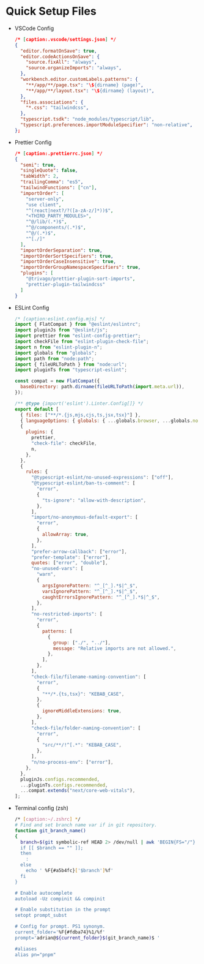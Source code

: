 # Quick Setup Files

- VSCode Config

  ```json
  /* [caption:.vscode/settings.json] */
  {
    "editor.formatOnSave": true,
    "editor.codeActionsOnSave": {
      "source.fixAll": "always",
      "source.organizeImports": "always",
    },
    "workbench.editor.customLabels.patterns": {
      "**/app/**/page.tsx": "\${dirname} (page)",
      "**/app/**/layout.tsx": "\${dirname} (layout)",
    },
    "files.associations": {
      "*.css": "tailwindcss",
    },
    "typescript.tsdk": "node_modules/typescript/lib",
    "typescript.preferences.importModuleSpecifier": "non-relative",
  };
  ```

- Prettier Config

  ```json
  /* [caption:.prettierrc.json] */
  {
    "semi": true,
    "singleQuote": false,
    "tabWidth": 2,
    "trailingComma": "es5",
    "tailwindFunctions": ["cn"],
    "importOrder": [
      "server-only",
      "use client",
      "^(react|next?/?([a-zA-z/]*))$",
      "<THIRD_PARTY_MODULES>",
      "^@/lib/(.*)$",
      "^@/components/(.*)$",
      "^@/(.*)$",
      "^[./]"
    ],
    "importOrderSeparation": true,
    "importOrderSortSpecifiers": true,
    "importOrderCaseInsensitive": true,
    "importOrderGroupNamespaceSpecifiers": true,
    "plugins": [
      "@trivago/prettier-plugin-sort-imports",
      "prettier-plugin-tailwindcss"
    ]
  }
  ```

- ESLint Config

  ```javascript
  /* [caption:eslint.config.mjs] */
  import { FlatCompat } from "@eslint/eslintrc";
  import pluginJs from "@eslint/js";
  import prettier from "eslint-config-prettier";
  import checkFile from "eslint-plugin-check-file";
  import n from "eslint-plugin-n";
  import globals from "globals";
  import path from "node:path";
  import { fileURLToPath } from "node:url";
  import pluginTs from "typescript-eslint";

  const compat = new FlatCompat({
    baseDirectory: path.dirname(fileURLToPath(import.meta.url)),
  });

  /** @type {import('eslint').Linter.Config[]} */
  export default [
    { files: ["**/*.{js,mjs,cjs,ts,jsx,tsx}"] },
    { languageOptions: { globals: { ...globals.browser, ...globals.node } } },
    {
      plugins: {
        prettier,
        "check-file": checkFile,
        n,
      },
    },
    {
      rules: {
        "@typescript-eslint/no-unused-expressions": ["off"],
        "@typescript-eslint/ban-ts-comment": [
          "error",
          {
            "ts-ignore": "allow-with-description",
          },
        ],
        "import/no-anonymous-default-export": [
          "error",
          {
            allowArray: true,
          },
        ],
        "prefer-arrow-callback": ["error"],
        "prefer-template": ["error"],
        quotes: ["error", "double"],
        "no-unused-vars": [
          "warn",
          {
            argsIgnorePattern: "^_[^_].*$|^_$",
            varsIgnorePattern: "^_[^_].*$|^_$",
            caughtErrorsIgnorePattern: "^_[^_].*$|^_$",
          },
        ],
        "no-restricted-imports": [
          "error",
          {
            patterns: [
              {
                group: ["./", "../"],
                message: "Relative imports are not allowed.",
              },
            ],
          },
        ],
        "check-file/filename-naming-convention": [
          "error",
          {
            "**/*.{ts,tsx}": "KEBAB_CASE",
          },
          {
            ignoreMiddleExtensions: true,
          },
        ],
        "check-file/folder-naming-convention": [
          "error",
          {
            "src/**/!^[.*": "KEBAB_CASE",
          },
        ],
        "n/no-process-env": ["error"],
      },
    },
    pluginJs.configs.recommended,
    ...pluginTs.configs.recommended,
    ...compat.extends("next/core-web-vitals"),
  ];
  ```

- Terminal config (zsh)

  ```bash
  /* [caption:~/.zshrc] */
  # Find and set branch name var if in git repository.
  function git_branch_name()
  {
    branch=$(git symbolic-ref HEAD 2> /dev/null | awk 'BEGIN{FS="/"} {print $
    if [[ $branch == "" ]];
    then
      :
    else
      echo ' %F{#a5b4fc}['$branch']%f'
    fi
  }

  # Enable autocomplete
  autoload -Uz compinit && compinit

  # Enable substitution in the prompt
  setopt prompt_subst

  # Config for prompt. PS1 synonym.
  current_folder='%F{#fdba74}%1/%f'
  prompt='adrian@${current_folder}$(git_branch_name)$ '

  #aliases
  alias pn="pnpm"
  ```
